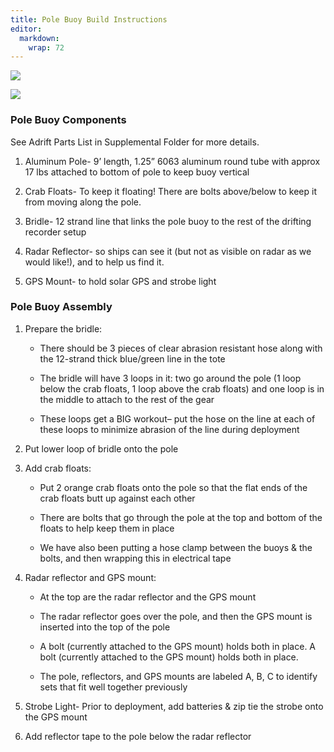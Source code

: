 ```yaml
---
title: Pole Buoy Build Instructions
editor: 
  markdown: 
    wrap: 72
---
```


![](images/SWFSC-Drifter-Diagram.png)

![](images/SWFSC-Drifter-PoleBuoy-Diagram.png)

### Pole Buoy Components

See Adrift Parts List in Supplemental Folder for more details.

1.  Aluminum Pole- 9' length, 1.25" 6063 aluminum round tube with approx
    17 lbs attached to bottom of pole to keep buoy vertical

2.  Crab Floats- To keep it floating! There are bolts above/below to
    keep it from moving along the pole.

3.  Bridle- 12 strand line that links the pole buoy to the rest of the
    drifting recorder setup

4.  Radar Reflector- so ships can see it (but not as visible on radar as
    we would like!), and to help us find it.

5.  GPS Mount- to hold solar GPS and strobe light

### Pole Buoy Assembly

1.  Prepare the bridle:

    -   There should be 3 pieces of clear abrasion resistant hose along
        with the 12-strand thick blue/green line in the tote

    -   The bridle will have 3 loops in it: two go around the pole (1
        loop below the crab floats, 1 loop above the crab floats) and
        one loop is in the middle to attach to the rest of the gear

    -   These loops get a BIG workout-- put the hose on the line at each
        of these loops to minimize abrasion of the line during
        deployment

2.  Put lower loop of bridle onto the pole

3.  Add crab floats:

    -   Put 2 orange crab floats onto the pole so that the flat ends of
        the crab floats butt up against each other

    -   There are bolts that go through the pole at the top and bottom
        of the floats to help keep them in place

    -   We have also been putting a hose clamp between the buoys & the
        bolts, and then wrapping this in electrical tape

4.  Radar reflector and GPS mount:

    -   At the top are the radar reflector and the GPS mount

    -   The radar reflector goes over the pole, and then the GPS mount
        is inserted into the top of the pole

    -   A bolt (currently attached to the GPS mount) holds both in
        place. A bolt (currently attached to the GPS mount) holds both
        in place.

    -   The pole, reflectors, and GPS mounts are labeled A, B, C to
        identify sets that fit well together previously

5.  Strobe Light- Prior to deployment, add batteries & zip tie the
    strobe onto the GPS mount

6.  Add reflector tape to the pole below the radar reflector
